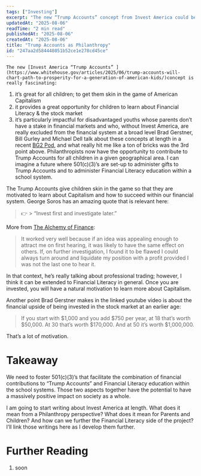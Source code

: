 ```yaml
---
tags: ["Investing"]
excerpt: "The new “Trump Accounts” concept from Invest America could be a game-changer—especially for disadvantaged kids left out of the financial system. It’s not just about investing money; it’s about sparking curiosity, building financial literacy, and creating real opportunity."
updatedAt: "2025-08-06"
readTime: "2 min read"
publishedAt: "2025-08-06"
createdAt: "2025-08-06"
title: "Trump Accounts as Philanthropy"
id: "247aa2d584448051b52ce1e278cd45ce"
---
```




    



    The new [Invest America “Trump Accounts” ](https://www.whitehouse.gov/articles/2025/06/trump-accounts-will-chart-path-to-prosperity-for-a-generation-of-american-kids/)concept is really fascinating:


1. it’s great for all children; to get them skin in the game of American Capitalism
1. it provides a great opportunity for children to learn about Financial Literacy & the stock market
1. it’s particularly impactful for disadvantaged youths whose parents don’t have a stake in financial markets and who, without Invest America, are really excluded from the financial system at a broad level
Brad Gerstner, Bill Gurley and Michael Dell talk about these concepts at length in a recent [BG2 Pod](https://youtu.be/X52BNWZrXSk?si=4IG-CpSDGlbF96xg&t=836), and what really hit me like a ton of bricks was the 3rd point above. Philanthropists now have the opportunity to contribute to Trump Accounts for all children in a given geographical area. I can imagine a future where 501(c)(3)’s are set-up to administer gifts to Trump Accounts and to administer Financial Literacy education within a school system.


The Trump Accounts give children skin in the game so that they are motivated to learn about Capitalism and how to succeed within our financial system. George Soros has an amazing quote that is relevant here:


> 👉 > “Invest first and investigate later.”


More from <u>The Alchemy of Finance</u>:


> It worked very well because if an idea was appealing enough to attract me on first hearing, it was likely to have the same effect on others. If, on further investigation, I found it to be flawed I could always turn around and liquidate my position with a profit provided I was not the last one to hear it.


In that context, he’s really talking about professional trading; however, I think it can be extended to Financial Literacy in general. Once you are invested, you will have a natural motivation to learn more about Capitalism.


Another point Brad Gerstner makes in the linked youtube video is about the financial upside of being invested in the stock market at an earlier age:


> If you start with $1,000 and you add $750 per year, at 18 that’s worth $50,000. At 30 that’s worth $170,000. And at 50 it’s worth $1,000,000.


That’s a lot of motivation.


# Takeaway


We need to foster 501(c)(3)’s that facilitate the combination of financial contributions to “Trump Accounts” and Financial Literacy education within the school systems. Those two aspects together have the potential to have a massively positive impact on society as a whole.


I am going to start writing about Invest America at length. What does it mean from a Philanthropy perspective? What does it mean for Parents and Children? And how can we further the Financial Literacy side of the project? I’ll link those writings here as I develop them further.


# Further Reading


1. soon

    